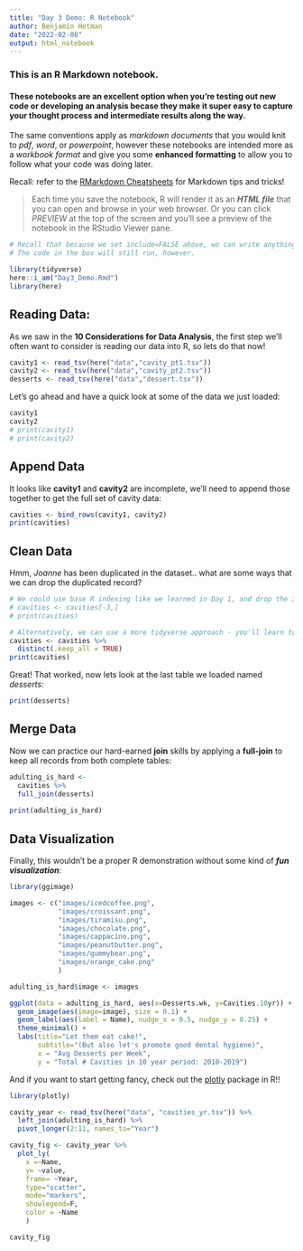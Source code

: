 ```yaml
---
title: "Day 3 Demo: R Notebook"
author: Benjamin Hetman
date: "2022-02-08"
output: html_notebook
---
```


### This is an R Markdown notebook. 

#### These notebooks are an excellent option when you're testing out new code or developing an analysis becase they make it super easy to capture your thought process and intermediate results along the way. 

The same conventions apply as *markdown documents* that you would knit to *pdf*, *word*, or *powerpoint*, however these notebooks are intended more as a *workbook format* and give you some **enhanced formatting** to allow you to follow what your code was doing later. 

Recall: refer to the [RMarkdown Cheatsheets](https://rstudio.com/wp-content/uploads/2015/02/rmarkdown-cheatsheet.pdf) for Markdown tips and tricks! 

> Each time you save the notebook, R will render it as an ***HTML file*** that you can open and browse in your web browser. Or you can click *PREVIEW* at the top of the screen and you'll see a preview of the notebook in the RStudio Viewer pane. 

```r

# Recall that because we set include=FALSE above, we can write anything we want in this box and it won't be output to the final document. 
# The code in the box will still run, however. 

library(tidyverse)
here::i_am("Day3_Demo.Rmd")
library(here)

```

## Reading Data:
As we saw in the **10 Considerations for Data Analysis**, the first step we'll often want to consider is reading our data into R, so lets do that now! 

```r
cavity1 <- read_tsv(here("data","cavity_pt1.tsv"))
cavity2 <- read_tsv(here("data","cavity_pt2.tsv"))
desserts <- read_tsv(here("data","dessert.tsv"))

```

Let's go ahead and have a quick look at some of the data we just loaded:
```r
cavity1
cavity2
# print(cavity1)
# print(cavity2)
```
## Append Data
It looks like **cavity1** and **cavity2** are incomplete, we'll need to append those together to get the full set of cavity data:
```r
cavities <- bind_rows(cavity1, cavity2)
print(cavities)
```


## Clean Data
Hmm, *Joanne* has been duplicated in the dataset.. what are some ways that we can drop the duplicated record?

```r
# We could use base R indexing like we learned in Day 1, and drop the 3rd row:
# cavities <- cavities[-3,]
# print(cavities)

# Alternatively, we can use a more tidyverse approach - you'll learn to develop your own preferences over time
cavities <- cavities %>%
  distinct(.keep_all = TRUE)
print(cavities)
```
Great! That worked, now lets look at the last table we loaded named *desserts*: 
```r
print(desserts)
```

## Merge Data
Now we can practice our hard-earned **join** skills by applying a **full-join** to keep all records from both complete tables:
```r
adulting_is_hard <- 
  cavities %>% 
  full_join(desserts)
  
print(adulting_is_hard)
```

## Data Visualization
Finally, this wouldn't be a proper R demonstration without some kind of ***fun visualization***: 
```r
library(ggimage)

images <- c("images/icedcoffee.png",
            "images/croissant.png",
            "images/tiramisu.png",
            "images/chocolate.png",
            "images/cappacino.png",
            "images/peanutbutter.png",
            "images/gummybear.png",
            "images/orange_cake.png"
            )

adulting_is_hard$image <- images

ggplot(data = adulting_is_hard, aes(x=Desserts.wk, y=Cavities.10yr)) +
  geom_image(aes(image=image), size = 0.1) + 
  geom_label(aes(label = Name), nudge_x = 0.5, nudge_y = 0.25) + 
  theme_minimal() +
  labs(title="Let them eat cake!",
       subtitle="(But also let's promote good dental hygiene)",
       x = "Avg Desserts per Week",
       y = "Total # Cavities in 10 year period: 2010-2019")

```

And if you want to start getting fancy, check out the [plotly](https://plotly.com/r/animations/#frames) package in R!! 
```r

library(plotly)

cavity_year <- read_tsv(here("data", "cavities_yr.tsv")) %>% 
  left_join(adulting_is_hard) %>% 
  pivot_longer(2:11, names_to="Year")

cavity_fig <- cavity_year %>% 
  plot_ly(
    x =~Name, 
    y= ~value,
    frame= ~Year,
    type="scatter", 
    mode="markers",
    showlegend=F,
    color = ~Name
    )

cavity_fig
```


